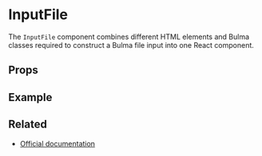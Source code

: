 
<Meta title="Form/File" />

# InputFile


The `InputFile` component combines different HTML elements and Bulma classes required to
construct a Bulma file input into one React component.


## Props

<ArgsTable of={Form.InputFile} />

## Example

<Canvas>
  <Story story={stories.InputExampleExample} name="File" />
</Canvas>


## Related

- [Official documentation](https://bulma.io/documentation/form/file)